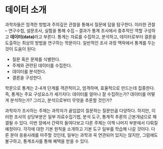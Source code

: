 # 데이터 소개 {#introductionToData2}

과학자들은 엄격한 방법과 주의깊은 관찰을 통해서 질문에 답을 탐구한다.
이러한 관찰 -- 연구수첩, 설문조사, 실험을 통해 수집 -- 결과가 통계 조사에서 중추적인 역할 구성하고 **데이터(data)**라고 부른다. 통계는 자료를 수집하고, 분석하고, 데이터로부터 결론을 도출하는 최상의 방법을 연구하는 학문이다.
일반적인 조사 과정 맥락에서 통계를 두는 것이 도움이 된다:

- 질문 혹은 문제를 식별한다.
- 주제와 관련된 데이터를 수집한다.
- 데이터를 분석한다.
- 결론을 구성한다.

학문으로 통계는 2-4개 단계를 객관적이고, 엄격하며, 효율적으로 만드는데 집중한다. 즉, 통계는 주요 구성요소가 세가지다: 데이터를 얼마나 잘 수집하는가? 데이터를 어떻게 분석하는가? 그리고, 분석으로부터 무엇을 추론할 것인가?

과학자가 조사하는 주제는 과학자가 끝임없이 질문하는 질문만큼 다양하다.
하지만, 이러한 조사의 상당부분은 일부 자료수집기법, 분석 도구, 통계적 추론의 근본개념으로 해결될 수 있다.
이번 장에서 간략히 들여다보고 다른 주제는 이책 나머지 부분에서 다뤄질 예정이다.
각각에 대한 기본 원칙을 소개하고 기본 도구 일부를 학습해 나갈 것이다.
다른 분야 응용사례를 마주할 것인데, 일부는 과학과 꼭 연관되어 있지는 않지만, 그럼에도 불구하고, 통계조사를 통해 혜택을 받을 수 있다.  



